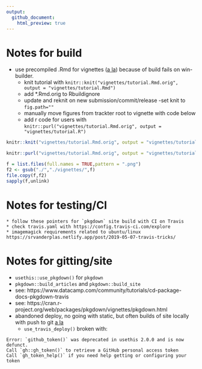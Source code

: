 ```yaml
---
output:
  github_document:
    html_preview: true
---
```


# Notes for build
  * use precompiled .Rmd for vignettes ([a la](https://ropensci.org/blog/2019/12/08/precompute-vignettes/)) because of build fails on win-builder.
    - knit tutorial with `knitr::knit("vignettes/tutorial.Rmd.orig", output = "vignettes/tutorial.Rmd")`
    - add *.Rmd.orig to Rbuildignore
    - update and reknit on new submission/commit/release
    -set knit to `fig.path=""`
    - manually move figures from trackter root to vignette with code below
    - add r code for users with `knitr::purl("vignettes/tutorial.Rmd.orig", output = "vignettes/tutorial.R")`

```r

knitr::knit("vignettes/tutorial.Rmd.orig", output = "vignettes/tutorial.Rmd")

knitr::purl("vignettes/tutorial.Rmd.orig", output = "vignettes/tutorial.R")
```

```r
f = list.files(full.names = TRUE,pattern = ".png")
f2 <- gsub("./","./vignettes/",f)
file.copy(f,f2)
sapply(f,unlink)
``` 
# Notes for testing/CI

    * follow these pointers for `pkgdown` site build with CI on Travis
    * check travis.yaml with https://config.travis-ci.com/explore
    * imagemagick requirements related to ubuntu/linux https://srvanderplas.netlify.app/post/2019-05-07-travis-tricks/
    
# Notes for gitting/site

  * `usethis::use_pkgdown()` for `pkgdown`
  * `pkgdown::build_articles` and `pkgdown::build_site`
  * see: https://www.datacamp.com/community/tutorials/cd-package-docs-pkgdown-travis
  * see: https://cran.r-project.org/web/packages/pkgdown/vignettes/pkgdown.html
  * abandoned deploy, no going with static, but often builds of site locally with push to git [a la](https://sahirbhatnagar.com/blog/2020/03/03/creating-a-website-for-your-r-package/)
    - `use_travis_deploy()` broken with:
    
```
Error: `github_token()` was deprecated in usethis 2.0.0 and is now defunct.
Call `gh::gh_token()` to retrieve a GitHub personal access token
Call `gh_token_help()` if you need help getting or configuring your token
```
  




 